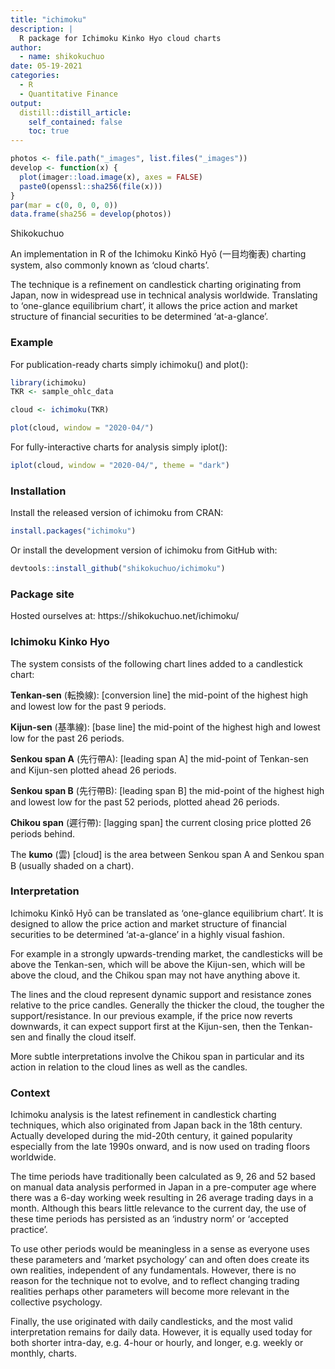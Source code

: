 ```yaml
---
title: "ichimoku"
description: |
  R package for Ichimoku Kinko Hyo cloud charts
author:
  - name: shikokuchuo
date: 05-19-2021
categories:
  - R
  - Quantitative Finance
output:
  distill::distill_article:
    self_contained: false
    toc: true
---
```


```r

photos <- file.path("_images", list.files("_images"))
develop <- function(x) {
  plot(imager::load.image(x), axes = FALSE)
  paste0(openssl::sha256(file(x)))
}
par(mar = c(0, 0, 0, 0))
data.frame(sha256 = develop(photos))

```
<aside> Shikokuchuo </aside>

An implementation in R of the Ichimoku Kinkō Hyō (一目均衡表) charting system, also commonly known as 'cloud charts'.

The technique is a refinement on candlestick charting originating from Japan, now in widespread use in technical analysis worldwide. Translating to 'one-glance equilibrium chart', it allows the price action and market structure of financial securities to be determined 'at-a-glance'.

### Example

For publication-ready charts simply ichimoku() and plot():

```r
library(ichimoku)
TKR <- sample_ohlc_data

cloud <- ichimoku(TKR)

plot(cloud, window = "2020-04/")
```

For fully-interactive charts for analysis simply iplot():

```r
iplot(cloud, window = "2020-04/", theme = "dark")
```

### Installation

Install the released version of ichimoku from CRAN:

``` r
install.packages("ichimoku")
```

Or install the development version of ichimoku from GitHub with:

``` r
devtools::install_github("shikokuchuo/ichimoku")
```

### Package site

Hosted ourselves at: https://shikokuchuo.net/ichimoku/

### Ichimoku Kinko Hyo

The system consists of the following chart lines added to a candlestick chart:

**Tenkan-sen** (転換線): [conversion line] the mid-point of the highest high and lowest low for the past 9 periods.

**Kijun-sen** (基準線): [base line] the mid-point of the highest high and lowest low for the past 26 periods.

**Senkou span A** (先行帶A): [leading span A] the mid-point of Tenkan-sen and Kijun-sen plotted ahead 26 periods.

**Senkou span B** (先行帶B): [leading span B] the mid-point of the highest high and lowest low for the past 52 periods, plotted ahead 26 periods.

**Chikou span** (遲行帶): [lagging span] the current closing price plotted 26 periods behind.

The **kumo** (雲) [cloud] is the area between Senkou span A and Senkou span B (usually shaded on a chart).

### Interpretation

Ichimoku Kinkō Hyō can be translated as ‘one-glance equilibrium chart’. It is designed to allow the price action and market structure of financial securities to be determined ‘at-a-glance’ in a highly visual fashion.

For example in a strongly upwards-trending market, the candlesticks will be above the Tenkan-sen, which will be above the Kijun-sen, which will be above the cloud, and the Chikou span may not have anything above it.

The lines and the cloud represent dynamic support and resistance zones relative to the price candles. Generally the thicker the cloud, the tougher the support/resistance. In our previous example, if the price now reverts downwards, it can expect support first at the Kijun-sen, then the Tenkan-sen and finally the cloud itself.

More subtle interpretations involve the Chikou span in particular and its action in relation to the cloud lines as well as the candles.

### Context

Ichimoku analysis is the latest refinement in candlestick charting techniques, which also originated from Japan back in the 18th century. Actually developed during the mid-20th century, it gained popularity especially from the late 1990s onward, and is now used on trading floors worldwide.

The time periods have traditionally been calculated as 9, 26 and 52 based on manual data analysis performed in Japan in a pre-computer age where there was a 6-day working week resulting in 26 average trading days in a month. Although this bears little relevance to the current day, the use of these time periods has persisted as an ‘industry norm’ or ‘accepted practice’.

To use other periods would be meaningless in a sense as everyone uses these parameters and ‘market psychology’ can and often does create its own realities, independent of any fundamentals. However, there is no reason for the technique not to evolve, and to reflect changing trading realities perhaps other parameters will become more relevant in the collective psychology.

Finally, the use originated with daily candlesticks, and the most valid interpretation remains for daily data. However, it is equally used today for both shorter intra-day, e.g. 4-hour or hourly, and longer, e.g. weekly or monthly, charts.
